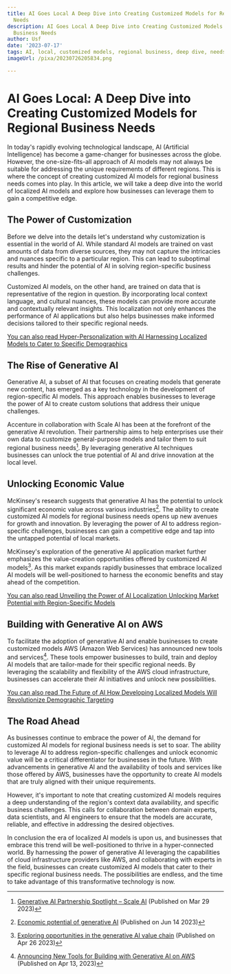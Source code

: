 ```yaml
---
title: AI Goes Local A Deep Dive into Creating Customized Models for Regional Business
  Needs
description: AI Goes Local A Deep Dive into Creating Customized Models for Regional
  Business Needs
author: Usf
date: '2023-07-17'
tags: AI, local, customized models, regional business, deep dive, needs
imageUrl: /pixa/20230726205834.png

---
```

# AI Goes Local: A  Deep Dive into Creating Customized Models  for Regional Business Needs

In today's rapidly  evolving technological landscape, AI  (Artificial Intelligence) has become a game-changer  for businesses across the globe. However, the one-size-fits-all approach  of AI models may  not always be suitable  for addressing the  unique requirements of different regions. This is where the concept of creating customized AI models for regional business  needs comes into play. In this article, we will take a deep dive  into the world of localized AI models and explore how businesses can leverage them to gain  a competitive edge.

## The Power of Customization

Before we delve into  the details let's understand why customization is essential in the world of AI. While standard AI models are trained on vast amounts of data from diverse sources, they may not capture the  intricacies and nuances specific to a particular region. This can lead to suboptimal results and  hinder the potential of AI in solving region-specific business challenges.

Customized AI models, on the other hand, are  trained on data that is representative of the region in question. By incorporating local context language, and cultural nuances, these models can  provide more  accurate and contextually relevant insights. This localization not only enhances the performance of  AI applications but also helps businesses make informed decisions tailored to their specific regional  needs.

[You can also read Hyper-Personalization with AI Harnessing  Localized Models to Cater to Specific Demographics](Hyper-Personalization%20with%20AI%20Harnessing%20Localized%20Models%20to%20Cater%20to%20Specific%20Demographics)


## The Rise of Generative AI

Generative AI, a subset of AI that focuses  on creating models that generate new content, has emerged as a  key technology  in the development of  region-specific AI models. This approach enables businesses to leverage  the  power of  AI to  create custom solutions that  address their unique challenges.

Accenture in collaboration with Scale AI has been at  the forefront of  the generative AI revolution. Their partnership aims to help enterprises use  their own  data  to customize general-purpose models and tailor them to suit regional business needs[^1^]. By leveraging generative AI techniques businesses can unlock the true  potential of AI and drive innovation at  the local level.

## Unlocking Economic Value

McKinsey's research suggests that  generative AI has the potential to unlock significant economic value across various industries[^2^]. The ability to create customized AI models for regional business needs opens up new avenues for growth and innovation. By leveraging the power of AI to address region-specific challenges, businesses can gain a  competitive edge and tap  into the untapped potential of local  markets.

McKinsey's exploration of the generative AI application market further emphasizes the value-creation opportunities offered by customized  AI models[^3^]. As this market expands rapidly businesses that embrace localized AI  models will be well-positioned  to  harness the  economic benefits and stay ahead of the competition.

[You can also read Unveiling  the Power of AI Localization Unlocking Market  Potential with Region-Specific Models](Unveiling%20the%20Power%20of%20AI%20Localization%20Unlocking%20Market%20Potential%20with%20Region-Specific%20Models)


## Building with Generative AI on AWS

To facilitate the adoption of generative AI and  enable businesses to create customized models AWS (Amazon Web Services) has announced new tools and services[^4^]. These tools empower businesses to  build, train  and deploy  AI models that are tailor-made for their specific regional needs. By leveraging the scalability and flexibility  of the AWS cloud infrastructure, businesses can accelerate their AI initiatives and unlock  new possibilities.

[You can  also read The Future of AI How  Developing Localized Models Will Revolutionize Demographic Targeting](The%20Future%20of%20AI%20How%20Developing%20Localized%20Models%20Will%20Revolutionize%20Demographic%20Targeting)


## The Road Ahead

As  businesses continue to embrace the  power of AI, the demand for customized AI models for regional  business needs is set to soar. The ability to leverage  AI to address  region-specific  challenges and unlock economic value will  be a critical differentiator for  businesses in the future. With advancements in generative AI and the availability of tools and services like those offered by AWS, businesses have  the opportunity to create AI  models that are truly aligned with their unique requirements.

However,  it's important to note that creating customized AI models requires a  deep understanding of the region's context data availability, and specific business challenges. This calls for collaboration between domain experts, data scientists, and  AI engineers to ensure that the  models are  accurate, reliable, and  effective in addressing  the desired  objectives.

In conclusion the era of localized AI models is upon us, and businesses that embrace this trend will be well-positioned to thrive in a hyper-connected world. By harnessing the power of generative AI leveraging the capabilities of cloud infrastructure providers like AWS, and collaborating with experts in the field, businesses can create customized AI models that cater to  their specific regional business needs. The possibilities are endless, and the time to take advantage of this transformative technology is now.

[^1^]: [Generative AI Partnership  Spotlight – Scale AI](https://www.accenture.com/us-en/blogs/cloud-computing/generative-ai-partner-spotlight-scale-ai) (Published on Mar 29 2023)
[^2^]: [Economic potential of generative AI](https://www.mckinsey.com/capabilities/mckinsey-digital/our-insights/the-economic-potential-of-generative-ai-the-next-productivity-frontier) (Published on Jun  14 2023)
[^3^]: [Exploring opportunities in the  generative AI value chain](https://www.mckinsey.com/capabilities/quantumblack/our-insights/exploring-opportunities-in-the-generative-ai-value-chain) (Published on Apr 26 2023)
[^4^]: [Announcing New Tools for Building  with Generative AI on AWS](https://aws.amazon.com/blogs/machine-learning/announcing-new-tools-for-building-with-generative-ai-on-aws/) (Published  on Apr 13, 2023)